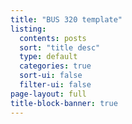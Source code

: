 ```yaml
---
title: "BUS 320 template"
listing:
  contents: posts
  sort: "title desc"
  type: default
  categories: true
  sort-ui: false
  filter-ui: false
page-layout: full
title-block-banner: true
---
```



